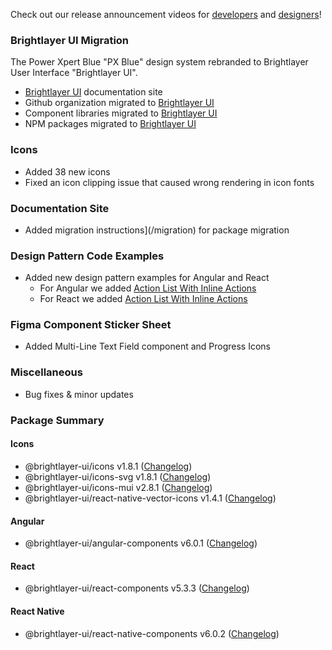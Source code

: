 
Check out our release announcement videos for [developers](https://youtu.be/jFbutosoJ3Q) and [designers](https://youtu.be/IbM3hs9I1D4)!

### Brightlayer UI Migration

The Power Xpert Blue "PX Blue" design system rebranded to Brightlayer User Interface "Brightlayer UI".

-   [Brightlayer UI](https://brightlayer-ui.github.io/) documentation site
-   Github organization migrated to [Brightlayer UI](https://github.com/brightlayer-ui)
-   Component libraries migrated to [Brightlayer UI](https://brightlayer-ui-components.github.io/)
-   NPM packages migrated to [Brightlayer UI](https://www.npmjs.com/org/brightlayerui)

### Icons

-   Added 38 new icons
-   Fixed an icon clipping issue that caused wrong rendering in icon fonts

### Documentation Site

-   Added migration instructions](/migration) for package migration

### Design Pattern Code Examples

-   Added new design pattern examples for Angular and React
    -   For Angular we added [Action List With Inline Actions](https://blui-angular-design-patterns.web.app/lists/inline-actions)
    -   For React we added [Action List With Inline Actions](https://blui-react-patterns.web.app/inline-actions)

### Figma Component Sticker Sheet

-   Added Multi-Line Text Field component and Progress Icons

### Miscellaneous

-   Bug fixes & minor updates

### Package Summary

#### Icons

-   @brightlayer-ui/icons v1.8.1 ([Changelog](https://github.com/etn-ccis/blui-icons/blob/master/packages/icon-font/CHANGELOG.md))
-   @brightlayer-ui/icons-svg v1.8.1 ([Changelog](https://github.com/etn-ccis/blui-icons/blob/master/packages/svg/CHANGELOG.md))
-   @brightlayer-ui/icons-mui v2.8.1 ([Changelog](https://github.com/etn-ccis/blui-icons/blob/master/packages/mui/CHANGELOG.md))
-   @brightlayer-ui/react-native-vector-icons v1.4.1 ([Changelog](https://github.com/etn-ccis/blui-icons/blob/master/packages/rn-vector/CHANGELOG.md))

#### Angular

-   @brightlayer-ui/angular-components v6.0.1 ([Changelog](https://github.com/etn-ccis/blui-angular-component-library/blob/master/CHANGELOG.md))

#### React

-   @brightlayer-ui/react-components v5.3.3 ([Changelog](https://github.com/etn-ccis/blui-react-component-library/blob/master/CHANGELOG.md))

#### React Native

-   @brightlayer-ui/react-native-components v6.0.2 ([Changelog](https://github.com/etn-ccis/blui-react-native-component-library/blob/master/CHANGELOG.md))
